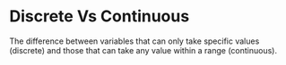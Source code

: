 # Discrete Vs Continuous

The difference between variables that can only take specific values (discrete) and those that can take any value within a range (continuous).